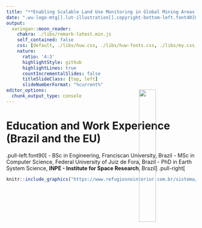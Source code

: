 ```yaml
---
title: "**Enabling Scalable Land Use Monitoring in Global Mining Areas Based on Satellites and AI**"
date: ".wu-logo-mtg[].lut-illustration[].copyright-bottom-left.font40[Host Institution: China University of Mining and Technology, CUMT, Xuzhou]"
output: 
  xaringan::moon_reader:
    chakra: ./libs/remark-latest.min.js
    self_contained: false
    css: [default, ./libs/huw.css, ./libs/huw-fonts.css, ./libs/my.css, ./libs/tachyons-min.css]
    nature:
      ratio: '4:3'
      highlightStyle: github
      highlightLines: true
      countIncrementalSlides: false
      titleSlideClass: [top, left]
      slideNumberFormat: "%current%"
editor_options:
  chunk_output_type: console
---
```

<style type="text/css">
  a {
    color: inherit;
    text-decoration: none; /* Optional: Remove underline if desired */
  }
  .bg_map {
    position: relative;
    z-index: 1;
  }
  .bg_map::before {    
        content: "";
        background-image: url('./img/outreach.png');
        background-size: cover;
        position: absolute;
        top: 0px;
        right: 0px;
        bottom: 0px;
        left: 0px;
        opacity: 0.4;
        z-index: -1;
  }
</style>

# Education and Work Experience (Brazil and the EU)

.pull-left.font90[
- BSc in Engineering, Franciscan University, Brazil
- MSc in Computer Science, Federal University of Juiz de Fora, Brazil
- PhD in Earth System Science, **INPE - Institute for Space Research**, Brazil
]
.pull-right[
```r
knitr::include_graphics("https://www.refugiosnointerior.com.br/sistema/_lib/file/img/lugar/6027/capa_instituto_nacional_de_pesquisas_espaciais(1).webp")
```
<div style="position: relative; height: 100%;">
  <img src="https://upload.wikimedia.org/wikipedia/commons/8/84/Inpelogo.png" 
       style="position: absolute; top: -260px; right: 0px; width: 30%;" />
</div>
]

--

## .font80.font-huw-red-light[10 years of work experience in the EU, in Austria, Germany, and Sweden]
.pull-left[
```r
knitr::include_graphics("https://iiasa.ac.at/sites/default/files/styles/social_media/public/2021-11/15300419120_ce7fc56b9a_c.jpg?itok=D74B29jL")
```
### .font80[IIASA International Institute for Applied Systems Analysis]
]
.pull-right[
```r
knitr::include_graphics("https://www.wu.ac.at//fileadmin/wu/_processed_/9/e/csm_LC_aussen_12f50b2a93.jpg")
```
### .font80[WU Vienna University of Economics and Business]
]

---

# Major Academic Achievements

.pull-left[
**Scientific Software and Data**
<a href="https://www.scimagojr.com/journalsearch.php?q=12137&amp;tip=sid&amp;exact=no" title="SCImago Journal &amp; Country Rank">
    <img border="0" src="https://www.scimagojr.com/journal_img.php?id=12137" alt="SCImago Journal &amp; Country Rank" width="120" />
</a>
<a href="https://www.scimagojr.com/journalsearch.php?q=21100451321&amp;tip=sid&amp;exact=no" title="SCImago Journal &amp; Country Rank">
    <img border="0" src="https://www.scimagojr.com/journal_img.php?id=21100451321" alt="SCImago Journal &amp; Country Rank" width="120" />
</a>
<br><br>
```r
knitr::include_graphics("https://www.victor-maus.com/assets/talks/20240530-lut/img/dtwsat.png")
```
<br>
```r
knitr::include_graphics("https://www.victor-maus.com/assets/talks/20240530-lut/img/sits-color.png")
```
<br>
```r
knitr::include_graphics("./img/sci-data-maus2020.png")
```
]

--

.pull-right[
**Insights on Global Mining Impacts**
<a href="https://www.scimagojr.com/journalsearch.php?q=21206&amp;tip=sid&amp;exact=no" title="SCImago Journal &amp; Country Rank">
    <img border="0" src="https://www.scimagojr.com/journal_img.php?id=21206" alt="SCImago Journal &amp; Country Rank" width="120" />
</a>
<a href="https://www.scimagojr.com/journalsearch.php?q=21121&amp;tip=sid&amp;exact=no" title="SCImago Journal &amp; Country Rank">
    <img border="0" src="https://www.scimagojr.com/journal_img.php?id=21121" alt="SCImago Journal &amp; Country Rank" width="120" />
</a>
<br><br>
```r
knitr::include_graphics("https://www.victor-maus.com/assets/talks/20240522-oecd-eo/img/maus2024-nature.png")
```
<br>
```r
knitr::include_graphics("https://www.victor-maus.com/assets/talks/20240530-lut/img/pnas-sonter2023.png")
```
<br>
```r
knitr::include_graphics("https://www.victor-maus.com/assets/talks/20240530-lut/img/pnas-giljum2022.png")
```
]



---
class: bg_map

# Academic Influence

## International Recognition
 - .font110[Young Scientist Award from the International Society for Mine Surveying]
 - .font110[WU-Vienna's Researcher of the Month, January 2022]

## Third Mission (transfer of academic knowledge)
- .font110[**OECD** Forum on Responsible Mineral Supply Chains]
- .font110[**UNEP** Workshop on Remote Sensing to Detect Illegal Mining]
- .font110[**FAO** Crop Monitoring Under]
- .font110[**World Bank** Coal Mining Mapping]

## Media Coverage

- .font110[National and international coverage (e.g. **The Guardian** and **BBC**)]

<br>
.font-huw-red-light.font120[**My research on the impacts of mining has had global visibility**]

---
# Knowledge Gap

.pull-left[
```r
knitr::include_graphics("https://www.victor-maus.com/assets/talks/20240522-oecd-eo/img/maus2024-nature.png")
```
```r
knitr::include_graphics("https://www.victor-maus.com/assets/talks/20240522-oecd-eo/img/gap_grid_map.png")
```
]

.pull-right[
```r
knitr::include_graphics("https://media.nature.com/lw767/magazine-assets/d41586-023-04090-3/d41586-023-04090-3_26550018.png?as=webp")
```
]

.font-huw-red-light.font130[**
EO and AI open an opportunity to fill knowledge gaps in mining land use 
**]


 
.footnote-right[Source: [Maus & Werner, *Nature* 2024](http://doi.org/10.1038/d41586-023-04090-3)]

---
layout: false
class: clear, middle, inverse
background-image: url(https://www.victor-maus.com/assets/talks/2024-05-15-lut/img/global-mining-map.png)
background-size: cover

# .font120.center.bg-washed-blue.bw0.br3.pr3.font-dark[Current AI models for mapping mining land use do not generalize globally]

.footnote-right[.font-light.font120[[Maus et al. (2020, 2022) Nature Scientific Data](http://doi.org/10.1038/s41597-022-01547-4)]]

---
# Hypothesis

.font-huw-red-light.font110[**
  Integrating multimodal EO data with extensive global 
  training datasets can reliably expand the area of applicability 
  of AI models to map mining land use.
**]

--

# Innovative Approach

```r
knitr::include_graphics("./img/nsfc-project-overview.png")
```


---
# Feasibility

## PI's Solid Research Foundation

- Geoinformatics
- AI and big-EO data analytics
- Large labelled data collections
- Mining land use assessments
- Extensive international network of collaborators

--

## Excellent Research Team and Support from CUMT

- Researchers with a vast experience on satellite and mining
- Highly skilled MSc and PhD students to support the project
- Computing Center: high-performance computing clusters for AI
- "CUMT Nanhu" of AS-01 SAR satellite



<div style="position: relative; height: 100%;">
  <img src="./img/cumt-meeting-yang-victor.png" 
       style="position: absolute; top: -500px; right: 5px; width: 45%;" />
  <div class="font-huw-red-light" style="position: absolute; top: -500px; right: 0px; width: 45%; font-size: 150%; font-weight: bold">
    Research visit to CUMT
  </div>
  <div class="font-dark" style="position: absolute; top: -285px; left: 660px; width: 45%; font-size: 60%; font-weight: bold">
    Nov 2023, Xuzhou, China
  </div>
  <img src="./img/as-01sar.png" 
       style="position: absolute; top: 20px; left: 0px; width: 45%;" />
  <img src="./img/cumt-ai.png" 
       style="position: absolute; top: 55px; left: 420px; width: 45%;" />
  <img src="./img/cumt-mining.png" 
       style="position: absolute; top: 0px; left: 420px; width: 45%;" />
</div>



---
class: title, no-number

# Summary
.lut-illustration[].copyright-bottom-right.font60[June 27<sup>th</sup>, 2024]

- .font90[**PI demonstrated** independent, high-quality research and international influence]
- .font90[**Project addresses the urgent need** for spatial data on global mining regions]
- .font90[**Innovative synthesis** combining multimodal imagery and large AI training datasets]
- .font90[**High gains and low risk** due to the extensive experience of PI and CUMT researchers]

<br>
.pull-left.left[
**Dr Victor Wegner Maus**
.font70[Institute for Ecological Economics<br>
  <span style='display:block; margin-top:-2px;'>Vienna University of Economics and Business</span><br>
  <span style='display:block; margin-top:-22px;'>victor.maus@wu.ac.at</span><br>
  <span style='display:block; margin-top:-22px;'><a href='https://vwmaus.github.io'>vwmaus.github.io</a><br>]</span>
  <img src="./../img/qrcode_www.victor-maus.com.png" height="190"/>
]
